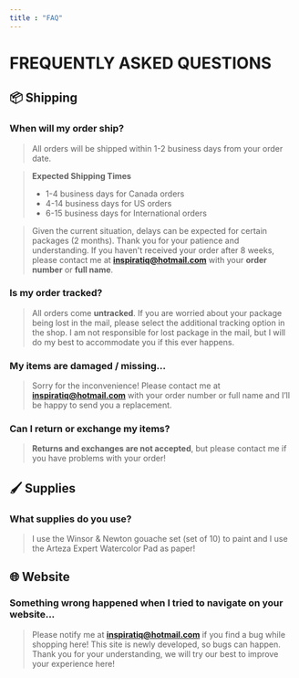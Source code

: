 ```yaml
---
title : "FAQ"
---
```



# FREQUENTLY ASKED QUESTIONS
<TextBubble></TextBubble>

## 📦 Shipping

### When will my order ship?


> All orders will be shipped within 1-2 business days from your order date. 

> **Expected Shipping Times**
> - 1-4 business days for Canada orders
> - 4-14 business days for US orders
> - 6-15 business days for International orders

> Given the current situation, delays can be expected for certain packages (2 months). Thank you for your patience and understanding. If you haven't received your order after 8 weeks, please contact me at [**inspiratiq@hotmail.com**](mailto:inspiratiq@hotmail.com)  with your **order number** or **full name**.

### Is my order tracked?
> All orders come **untracked**. If you are worried about your package being lost in the mail, please select the additional tracking option in the shop. I am not responsible for lost package in the mail, but I will do my best to accommodate you if this ever happens. 

### My items are damaged / missing...
> Sorry for the inconvenience! Please contact me at  [**inspiratiq@hotmail.com**](mailto:inspiratiq@hotmail.com) with your order number or full name and I’ll be happy to send you a replacement.

### Can I return or exchange my items?
> **Returns and exchanges are not accepted**, but please contact me if you have problems with your order!

## 🖌️ Supplies
### What supplies do you use?
> I use the Winsor & Newton gouache set (set of 10) to paint and I use the Arteza Expert Watercolor Pad as paper!

## 🌐 Website
### Something wrong happened when I tried to navigate on your website...
> Please notify me at [**inspiratiq@hotmail.com**](mailto:inspiratiq@hotmail.com) if you find a bug while shopping here! This site is newly developed, so bugs can happen. Thank you for your understanding, we will try our best to improve your experience here!